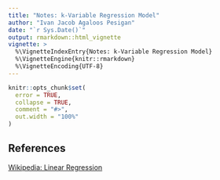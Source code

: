 ```yaml
---
title: "Notes: k-Variable Regression Model"
author: "Ivan Jacob Agaloos Pesigan"
date: "`r Sys.Date()`"
output: rmarkdown::html_vignette
vignette: >
  %\VignetteIndexEntry{Notes: k-Variable Regression Model}
  %\VignetteEngine{knitr::rmarkdown}
  %\VignetteEncoding{UTF-8}
---
```


```r
knitr::opts_chunk$set(
  error = TRUE,
  collapse = TRUE,
  comment = "#>",
  out.width = "100%"
)
```

## References

[Wikipedia: Linear Regression](https://en.wikipedia.org/wiki/Linear_regression)
